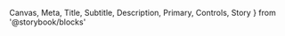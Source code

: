   Canvas,
  Meta,
  Title,
  Subtitle,
  Description,
  Primary,
  Controls,
  Story
} from '@storybook/blocks'




<Meta of={ButtonStories} />

<Title />

- [Overview](#overview)
- [Props](#props)
- [Configuration Options](#configuration-options)
- [Use cases and examples](#use-cases-and-examples)
- [Do's and dont's](#dos-and-donts)
- [Related Components](#related-components)

## Overview

<Subtitle />
<Description />
<Primary />

## Props

<Controls />

## Configuration Options

### Variants

<Canvas>
  <Story of={ButtonStories.Variants} />
</Canvas>

### Sizes

Fixed height: 32px, 48px, 64px

<Canvas>
  <Story of={ButtonStories.Sizes} />
</Canvas>

### States

Hover: transform scale: 1.04x, ease-out curve, 120ms
Pressed: transform scale: 0.98x, ease-out curve, 120ms

<Canvas>
  <Story of={ButtonStories.States} />
</Canvas>

### Disabled

<Canvas>
  <Story of={ButtonStories.Disabled} />
</Canvas>

### Icons

<Canvas>
  <Story of={ButtonStories.Icons} />
</Canvas>

### Loading state

<Canvas>
  <Story of={ButtonStories.LoadingState} />
</Canvas>

### Color Prop Applied

Generate the colors for primary button states using colored overlays rather than distinct hex values for each state.

<Canvas>
  <Story of={ButtonStories.ColorPropApplied} />
</Canvas>

### Link

A link that looks like a button. Useful for buttons that trigger navigation

<Canvas>
  <Story of={ButtonStories.Link} />
</Canvas>

## Use cases and examples

- Always use primary button as the main action on screen.
- Avoid vague or generic labels that requires the user read before taking action.
- Use active verbs or phrases that clearly indicate action.

## Do's and don'ts

<ComponentRules
  rules={[
    {
      positive: {
        description: 'Use 1 or 2 words, no longer than 4 words',
        component: <Button>Sign Up!</Button>,
      },
      negative: {
        description: 'Don’t use more than 20 characters including spaces.',
        component: <Button>Get started and sign up for Audius</Button>,
      }
    },
    {
      positive: {
        description: 'Use title-case',
        component: <Button>Get Started</Button>,
      },
      negative: {
        description: 'Don’t use all cap in small or medium buttons (exception: “PLAY”)',
        component: (
          <Flex gap='l' alignItems='center'>
            <Button size={ButtonSize.SMALL} style={{textTransform: 'uppercase'}}>Get Started</Button>
            <Button size={ButtonSize.DEFAULT} style={{textTransform: 'uppercase'}}>Get Started</Button>
          </Flex>
        ),
      }
    },
    {
      positive: {
        description: 'You may use primary and secondary side-by-side.',
        component: (
          <Flex gap='l'>
            <Button variant={ButtonType.SECONDARY}>Go Back</Button>
            <Button>Continue</Button>
          </Flex>
        ),
      },
      negative: {
        description: 'Don’t use tertiary as the 3rd level of button hierarchy. Use plain instead',
        component: (
          <Flex gap='l'>
            <Button variant={ButtonType.TERTIARY}>Go Back</Button>
            <Button>Continue</Button>
          </Flex>
        ),
      }
    },
    {
      positive: {
        description: 'Use teriary button exclusively on photos or colored backgrounds.',
        component: <Button>Get Started</Button>,
      },
      negative: {
        description: 'Never place primary buttons actaions side-by-side ',
        component: <Button>Get Started</Button>,
      }
    },
    {
      positive: {
        description: 'Use teriary button exclusively on photos or colored backgrounds. ',
        component: (
          <Flex 
            w='100%' 
            justifyContent='center' 
            p='2xl' 
            style={{
              background: `url(${buttonBackground})`,
              backgroundSize: 'cover',
              backgroundPosition: 'center'
            }}>
            <Button variant={ButtonType.TERTIARY} iconLeft={IconCamera}>
              Change Cover Photo
            </Button>
          </Flex>
        ),
        css: {padding: 0}
      },
      negative: {
        description: 'Never place primary buttons actions side-by-side ',
        component: (
          <Flex gap='l'>
            <Button>Go Back</Button>
            <Button>Continue</Button>
          </Flex>
        )
      }
    },

]}
/>

## Related components

<RelatedComponents componentNames={['PlainButton', 'SocialButton']} />
